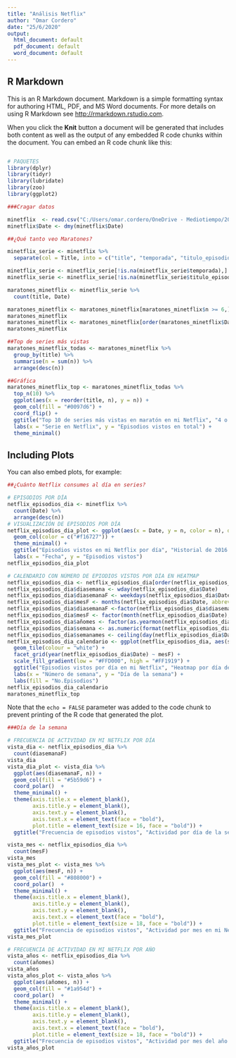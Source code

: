 ---
title: "Análisis Netflix"
author: "Omar Cordero"
date: "25/6/2020"
output:
  html_document: default
  pdf_document: default
  word_document: default
---

## R Markdown

This is an R Markdown document. Markdown is a simple formatting syntax for authoring HTML, PDF, and MS Word documents. For more details on using R Markdown see <http://rmarkdown.rstudio.com>.

When you click the **Knit** button a document will be generated that includes both content as well as the output of any embedded R code chunks within the document. You can embed an R code chunk like this:

```{r pressure, echo=FALSE}
```


```{r pressure, echo=FALSE}
# PAQUETES
library(dplyr)
library(tidyr)
library(lubridate)
library(zoo)
library(ggplot2)

###Cragar datos

minetflix  <- read.csv("C:/Users/omar.cordero/OneDrive - Mediotiempo/2020/Junio/25062020/NetflixViewingHistory.csv")
minetflix$Date <- dmy(minetflix$Date)

##¿Qué tanto veo Maratones?

minetflix_serie <- minetflix %>%
  separate(col = Title, into = c("title", "temporada", "titulo_episodio"), sep = ': ')

minetflix_serie <- minetflix_serie[!is.na(minetflix_serie$temporada),]
minetflix_serie <- minetflix_serie[!is.na(minetflix_serie$titulo_episodio),]

maratones_minetflix <- minetflix_serie %>%
  count(title, Date)

maratones_minetflix <- maratones_minetflix[maratones_minetflix$n >= 6,]
maratones_minetflix
maratones_minetflix <- maratones_minetflix[order(maratones_minetflix$Date),]
maratones_minetflix

##Top de series más vistas
maratones_minetflix_todas <- maratones_minetflix %>% 
  group_by(title) %>% 
  summarise(n = sum(n)) %>%
  arrange(desc(n))
```


```{r pressure, echo=FALSE}
##Gráfica
maratones_minetflix_top <- maratones_minetflix_todas %>% 
  top_n(10) %>%
  ggplot(aes(x = reorder(title, n), y = n)) +
  geom_col(fill = "#0097d6") +
  coord_flip() +
  ggtitle("Top 10 de series más vistas en maratón en mi Netflix", "4 o más episodios por día") +
  labs(x = "Serie en Netflix", y = "Episodios vistos en total") +
  theme_minimal()
```

## Including Plots

You can also embed plots, for example:

```{r pressure, echo=FALSE}
##¿Cuánto Netflix consumes al día en series?

# EPISODIOS POR DÍA
netflix_episodios_dia <- minetflix %>%
  count(Date) %>%
  arrange(desc(n))
# VISUALIZACIÓN DE EPISODIOS POR DÍA
netflix_episodios_dia_plot <- ggplot(aes(x = Date, y = n, color = n), data = netflix_episodios_dia) +
  geom_col(color = c("#f16727")) +
  theme_minimal() +
  ggtitle("Episodios vistos en mi Netflix por día", "Historial de 2016 a 2020") +
  labs(x = "Fecha", y = "Episodios vistos") 
netflix_episodios_dia_plot
```


```{r pressure, echo=FALSE}
# CALENDARIO CON NÚMERO DE EPIODIOS VISTOS POR DÍA EN HEATMAP
netflix_episodios_dia <- netflix_episodios_dia[order(netflix_episodios_dia$Date),]
netflix_episodios_dia$diasemana <- wday(netflix_episodios_dia$Date)
netflix_episodios_dia$diasemanaF <- weekdays(netflix_episodios_dia$Date, abbreviate = T)
netflix_episodios_dia$mesF <- months(netflix_episodios_dia$Date, abbreviate = T)
netflix_episodios_dia$diasemanaF <-factor(netflix_episodios_dia$diasemana, levels = rev(1:7), labels = rev(c("Lun","Mar","Mier","Jue","Vier","Sáb","Dom")),ordered = TRUE) 
netflix_episodios_dia$mesF <- factor(month(netflix_episodios_dia$Date),levels = as.character(1:12), labels = c("Enero","Febrero","Marzo","Abril","Mayo","Junio","Julio","Agosto","Septiembre","Octubre","Noviembre","Diciembre"),ordered = TRUE)
netflix_episodios_dia$añomes <- factor(as.yearmon(netflix_episodios_dia$Date)) 
netflix_episodios_dia$semana <- as.numeric(format(netflix_episodios_dia$Date,"%W"))
netflix_episodios_dia$semanames <- ceiling(day(netflix_episodios_dia$Date) / 7)
netflix_episodios_dia_calendario <- ggplot(netflix_episodios_dia, aes(semanames, diasemanaF, fill = netflix_episodios_dia$n)) + 
  geom_tile(colour = "white") + 
  facet_grid(year(netflix_episodios_dia$Date) ~ mesF) + 
  scale_fill_gradient(low = "#FFD000", high = "#FF1919") + 
  ggtitle("Episodios vistos por día en mi Netflix", "Heatmap por día de la semana, mes y año") +
  labs(x = "Número de semana", y = "Día de la semana") +
  labs(fill = "No.Episodios")
netflix_episodios_dia_calendario
maratones_minetflix_top
```

Note that the `echo = FALSE` parameter was added to the code chunk to prevent printing of the R code that generated the plot.
```{r}
###Día de la semana

# FRECUENCIA DE ACTIVIDAD EN MI NETFLIX POR DÍA
vista_dia <- netflix_episodios_dia %>%
  count(diasemanaF)
vista_dia
vista_dia_plot <- vista_dia %>% 
  ggplot(aes(diasemanaF, n)) +
  geom_col(fill = "#5b59d6") +
  coord_polar()  +
  theme_minimal() +
  theme(axis.title.x = element_blank(),
        axis.title.y = element_blank(),
        axis.text.y = element_blank(),
        axis.text.x = element_text(face = "bold"),
        plot.title = element_text(size = 16, face = "bold")) +
  ggtitle("Frecuencia de episodios vistos", "Actividad por día de la semana en mi Netflix")
```


```{r}
vista_mes <- netflix_episodios_dia %>%
  count(mesF)
vista_mes
vista_mes_plot <- vista_mes %>% 
  ggplot(aes(mesF, n)) +
  geom_col(fill = "#808000") +
  coord_polar()  +
  theme_minimal() +
  theme(axis.title.x = element_blank(),
        axis.title.y = element_blank(),
        axis.text.y = element_blank(),
        axis.text.x = element_text(face = "bold"),
        plot.title = element_text(size = 18, face = "bold")) +
  ggtitle("Frecuencia de episodios vistos", "Actividad por mes en mi Netflix") 
vista_mes_plot
```


```{r}
# FRECUENCIA DE ACTIVIDAD EN MI NETFLIX POR AÑO
vista_años <- netflix_episodios_dia %>%
  count(añomes)
vista_años
vista_años_plot <- vista_años %>% 
  ggplot(aes(añomes, n)) +
  geom_col(fill = "#1a954d") +
  coord_polar()  +
  theme_minimal() +
  theme(axis.title.x = element_blank(),
        axis.title.y = element_blank(),
        axis.text.y = element_blank(),
        axis.text.x = element_text(face = "bold"),
        plot.title = element_text(size = 18, face = "bold")) +
  ggtitle("Frecuencia de episodios vistos", "Actividad por mes del año en mi Netflix")
vista_años_plot

```

